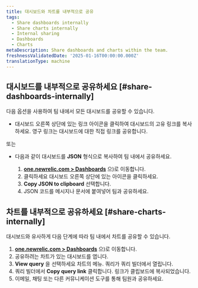 ```yaml
---
title: 대시보드와 차트를 내부적으로 공유
tags:
  - Share dashboards internally
  - Share charts internally
  - Internal sharing
  - Dashboards
  - Charts
metaDescription: Share dashboards and charts within the team.
freshnessValidatedDate: '2025-01-16T00:00:00.000Z'
translationType: machine
---
```


## 대시보드를 내부적으로 공유하세요 [#share-dashboards-internally]

다음 옵션을 사용하여 팀 내에서 모든 대시보드를 공유할 수 있습니다.

* 대시보드 오른쪽 상단에 있는 링크 아이콘을 클릭하여 대시보드의 고유 링크를 복사하세요. 영구 링크는 대시보드에 대한 직접 링크를 공유합니다.

또는

* 다음과 같이 대시보드를 <DNT>**JSON**</DNT> 형식으로 복사하여 팀 내에서 공유하세요.

  1. <DNT>**[one.newrelic.com &gt; Dashboards](https://one.newrelic.com/dashboards)**</DNT> 으)로 이동합니다.
  2. 클릭하세요 <Icon name="fe-more-horizontal" /> 대시보드 오른쪽 상단에 있는 아이콘을 클릭하세요.
  3. <DNT>**Copy JSON to clipboard**</DNT> 선택합니다.
  4. JSON 코드를 메시지나 문서에 붙여넣어 팀과 공유하세요.

## 차트를 내부적으로 공유하세요 [#share-charts-internally]

대시보드와 유사하게 다음 단계에 따라 팀 내에서 차트를 공유할 수 있습니다.

1. <DNT>**[one.newrelic.com &gt; Dashboards](https://one.newrelic.com//dashboards)**</DNT> 으)로 이동합니다.
2. 공유하려는 차트가 있는 대시보드를 엽니다.
3. <DNT>**View query**</DNT> 을 선택하세요 <Icon name="fe-more-horizontal" /> 차트의 메뉴. 쿼리가 쿼리 빌더에서 열립니다.
4. 쿼리 빌더에서 <DNT>**Copy query link**</DNT> 클릭합니다. 링크가 클립보드에 복사되었습니다.
5. 이메일, 채팅 또는 다른 커뮤니케이션 도구를 통해 팀원과 공유하세요.